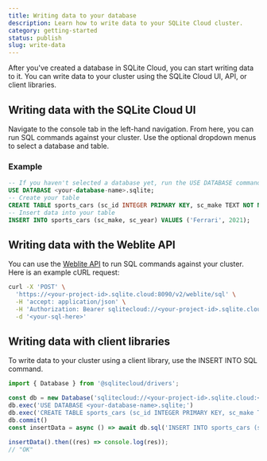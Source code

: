```yaml
---
title: Writing data to your database
description: Learn how to write data to your SQLite Cloud cluster.
category: getting-started
status: publish
slug: write-data
---
```



After you've created a database in SQLite Cloud, you can start writing data to it. You can write data to your cluster using the SQLite Cloud UI, API, or client libraries.

## Writing data with the SQLite Cloud UI
Navigate to the console tab in the left-hand navigation. From here, you can run SQL commands against your cluster. Use the optional dropdown menus to select a database and table.

<VideoPlayer src={studioInsert} />

### Example
```sql
-- If you haven't selected a database yet, run the USE DATABASE command
USE DATABASE <your-database-name>.sqlite; 
-- Create your table
CREATE TABLE sports_cars (sc_id INTEGER PRIMARY KEY, sc_make TEXT NOT NULL, sc_year INTEGER NOT NULL);
-- Insert data into your table
INSERT INTO sports_cars (sc_make, sc_year) VALUES ('Ferrari', 2021);
```

## Writing data with the Weblite API
You can use the [Weblite API](/docs/weblite) to run SQL commands against your cluster. Here is an example cURL request:

```bash
curl -X 'POST' \
  'https://<your-project-id>.sqlite.cloud:8090/v2/weblite/sql' \
  -H 'accept: application/json' \
  -H 'Authorization: Bearer sqlitecloud://<your-project-id>.sqlite.cloud:8860?apikey=<your-api-key>' \
  -d '<your-sql-here>'
```

## Writing data with client libraries
To write data to your cluster using a client library, use the INSERT INTO SQL command. 

```javascript
import { Database } from '@sqlitecloud/drivers';

const db = new Database('sqlitecloud://<your-project-id>.sqlite.cloud:<your-host-port>?apikey=<your-api-key>')
db.exec('USE DATABASE <your-database-name>.sqlite;')
db.exec('CREATE TABLE sports_cars (sc_id INTEGER PRIMARY KEY, sc_make TEXT NOT NULL, sc_year INTEGER NOT NULL);')
db.commit()
const insertData = async () => await db.sql('INSERT INTO sports_cars (sc_make, sc_year) VALUES (?, ?)', 'Ferrari', 2021);

insertData().then((res) => console.log(res));
// "OK"
```

